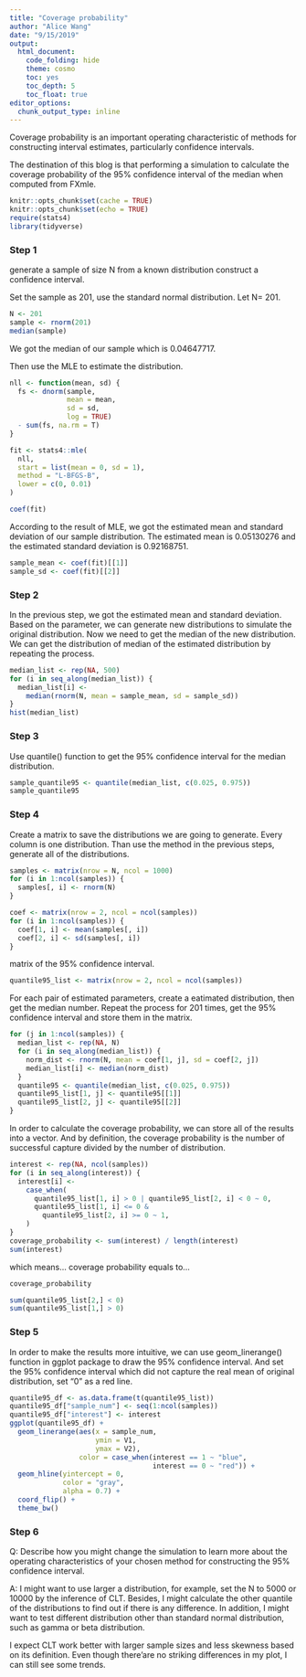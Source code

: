 ```yaml
---
title: "Coverage probability"
author: "Alice Wang"
date: "9/15/2019"
output: 
  html_document: 
    code_folding: hide
    theme: cosmo
    toc: yes
    toc_depth: 5
    toc_float: true
editor_options: 
  chunk_output_type: inline
---
```


Coverage probability is an important operating characteristic of methods for constructing interval estimates, particularly confidence intervals.

The destination of this blog is that performing a simulation to calculate the coverage probability of the 95% confidence interval of the median when computed from FXmle.

```r
knitr::opts_chunk$set(cache = TRUE)
knitr::opts_chunk$set(echo = TRUE)
require(stats4)
library(tidyverse)
```

### Step 1
generate a sample of size N from a known distribution
construct a confidence interval.

Set the sample as 201, use the standard normal distribution. Let N= 201.

```r
N <- 201
sample <- rnorm(201)
median(sample)
```

We got the median of our sample which is 0.04647717.

Then use the MLE to estimate the distribution.
```r
nll <- function(mean, sd) {
  fs <- dnorm(sample,
              mean = mean,
              sd = sd,
              log = TRUE)
  - sum(fs, na.rm = T)
}

fit <- stats4::mle(
  nll,
  start = list(mean = 0, sd = 1),
  method = "L-BFGS-B",
  lower = c(0, 0.01)
)
```


```r
coef(fit)
```
According to the result of MLE, we got the estimated mean and standard deviation of our sample distribution.
The estimated mean is 0.05130276 and the estimated standard deviation is 0.92168751.

```r
sample_mean <- coef(fit)[[1]]
sample_sd <- coef(fit)[[2]]
```

### Step 2
In the previous step, we got the estimated mean and standard deviation. Based on the parameter, we can generate new distributions to simulate the original distribution. Now we need to get the median of the new distribution. We can get the distribution of median of the estimated distribution by repeating the process.

```r
median_list <- rep(NA, 500)
for (i in seq_along(median_list)) {
  median_list[i] <-
    median(rnorm(N, mean = sample_mean, sd = sample_sd))
}
hist(median_list)
```


### Step 3
Use quantile() function to get the 95% confidence interval for the median distribution. 
```r
sample_quantile95 <- quantile(median_list, c(0.025, 0.975))
sample_quantile95
```


### Step 4
Create a matrix to save the distributions we are going to generate. Every column is one distribution. Than use the method in the previous steps, generate all of the distributions.
```r
samples <- matrix(nrow = N, ncol = 1000)
for (i in 1:ncol(samples)) {
  samples[, i] <- rnorm(N)
}

coef <- matrix(nrow = 2, ncol = ncol(samples))
for (i in 1:ncol(samples)) {
  coef[1, i] <- mean(samples[, i]) 
  coef[2, i] <- sd(samples[, i]) 
}
```

matrix of the 95% confidence interval.
```r
quantile95_list <- matrix(nrow = 2, ncol = ncol(samples))
```

For each pair of estimated parameters, create a eatimated distribution, then get the median number. Repeat the process for 201 times, get the 95% confidence interval and store them in the matrix.
```r
for (j in 1:ncol(samples)) {
  median_list <- rep(NA, N)
  for (i in seq_along(median_list)) {
    norm_dist <- rnorm(N, mean = coef[1, j], sd = coef[2, j])
    median_list[i] <- median(norm_dist)
  }
  quantile95 <- quantile(median_list, c(0.025, 0.975))
  quantile95_list[1, j] <- quantile95[[1]]
  quantile95_list[2, j] <- quantile95[[2]]
}
```

In order to calculate the coverage probability, we can store all of the results into a vector. And by definition, the coverage probability is the number of successful capture divided by the number of distribution.

```r
interest <- rep(NA, ncol(samples))
for (i in seq_along(interest)) {
  interest[i] <-
    case_when(
      quantile95_list[1, i] > 0 | quantile95_list[2, i] < 0 ~ 0,
      quantile95_list[1, i] <= 0 &
        quantile95_list[2, i] >= 0 ~ 1,
    )
}
coverage_probability <- sum(interest) / length(interest)
sum(interest)
```

which means... coverage probability equals to...
```r
coverage_probability
```

```r
sum(quantile95_list[2,] < 0)
sum(quantile95_list[1,] > 0)
```

### Step 5

In order to make the results more intuitive, we can use geom_linerange() function in ggplot package to draw the 95% confidence interval. And set the 95% confidence interval which did not capture the real mean of original distribution, set “0” as a red line.

```r
quantile95_df <- as.data.frame(t(quantile95_list))
quantile95_df["sample_num"] <- seq(1:ncol(samples))
quantile95_df["interest"] <- interest
ggplot(quantile95_df) +
  geom_linerange(aes(x = sample_num,
                     ymin = V1,
                     ymax = V2),
                 color = case_when(interest == 1 ~ "blue",
                                   interest == 0 ~ "red")) +
  geom_hline(yintercept = 0,
             color = "gray",
             alpha = 0.7) +
  coord_flip() +
  theme_bw()
```

### Step 6
Q: Describe how you might change the simulation to learn more about the operating characteristics of your chosen method for constructing the 95% confidence interval.

A: I might want to use larger a distribution, for example, set the N to 5000 or 10000 by the inference of CLT. Besides, I might calculate the other quantile of the distributions to find out if there is any difference. In addition, I might want to test different distribution other than standard normal distribution, such as gamma or beta distribution.

I expect CLT work better with larger sample sizes and less skewness based on its definition. Even though there'are no striking differences in my plot, I can still see some trends.


